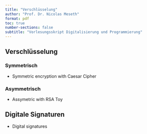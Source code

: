 ```yaml
---
title: "Verschlüsselung"
author: "Prof. Dr. Nicolas Meseth"
format: pdf
toc: true
number-sections: false
subtitle: "Vorlesungsskript Digitalisierung und Programmierung"
---
```


## Verschlüsselung

### Symmetrisch

-   Symmetric encryption with Caesar Cipher


### Asymmetrisch

-   Assymetric with RSA Toy


## Digitale Signaturen

-   Digital signatures 


